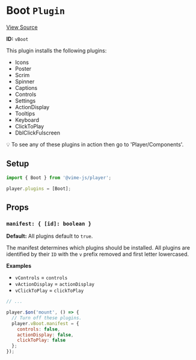 
<Meta title="Packages/Player/Plugins/Boot" />

# Boot `Plugin`

[View Source](https://github.com/vime-js/vime/blob/master/packages/vime-player/src/plugins/Boot.svelte)

**ID:** `vBoot`

This plugin installs the following plugins:

- <LinkTo kind="packages-player-plugins-icons--page">Icons</LinkTo>
- <LinkTo kind="packages-player-plugins-poster--page">Poster</LinkTo>
- <LinkTo kind="packages-player-plugins-scrim--page">Scrim</LinkTo>
- <LinkTo kind="packages-player-plugins-spinner--page">Spinner</LinkTo>
- <LinkTo kind="packages-player-plugins-captions--page">Captions</LinkTo>
- <LinkTo kind="packages-player-plugins-controls-controls--page">Controls</LinkTo>
- <LinkTo kind="packages-player-plugins-settings-settings--page">Settings</LinkTo>
- <LinkTo kind="packages-player-plugins-actiondisplay--page">ActionDisplay</LinkTo>
- <LinkTo kind="packages-player-plugins-tooltips-tooltips--page">Tooltips</LinkTo>
- <LinkTo kind="packages-player-plugins-keyboard-keyboard--page">Keyboard</LinkTo>
- <LinkTo kind="packages-player-plugins-clicktoplay--page">ClickToPlay</LinkTo>
- <LinkTo kind="packages-player-plugins-dblclickfullscreen--page">DblClickFulscreen</LinkTo>

💡 To see any of these plugins in action then go to 'Player/Components'.

## Setup

```js
import { Boot } from '@vime-js/player';

player.plugins = [Boot];
```

## Props

### `manifest: { [id]: boolean }`

**Default:** All plugins default to `true`.

The manifest determines which plugins should be installed. All plugins are identified by
their `ID` with the `v` prefix removed and first letter lowercased.

**Examples**

- `vControls` = `controls`
- `vActionDisplay` = `actionDisplay`
- `vClickToPlay` = `clickToPlay`

```js
// ...

player.$on('mount', () => {
  // Turn off these plugins.
  player.vBoot.manifest = {
    controls: false,
    actionDisplay: false,
    clickToPlay: false
  };
});
```
